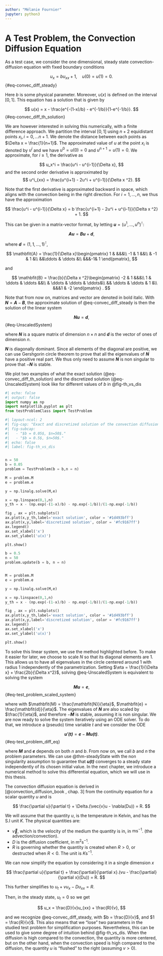 ```yaml
---
author: "Mélanie Fournier"
jupyter: python3
---
```


# A Test Problem, the Convection Diffusion Equation

As a test case, we consider the one dimensional, steady state convection-diffusion equation with fixed boundary conditions

$$
    u_x = bu_{xx} + 1 ,  \quad u(0) = u(1) = 0.
$${#eq-convec_diff_steady}

Here $b$ is some physical parameter. Moreover, $u(x)$ is defined on the interval $[0,1]$. This equation has a solution that is given by

$$
u(x) = x - \frac{e^{-(1-x)/b} - e^{-1/b}}{1-e^{-1/b}}.
$${#eq-convec_diff_th_solution}


We are however interested in solving this numerically, with a finite difference approach. We partition the interval $[0,1]$ using $n+2$ equidistant points $x_i, i = 0, \dots n+1$. We denote the distance between each points as $\Delta x = \frac{1}{n+1}$. The approximated value of $u$ at the point $x_i$ is denoted by $u^i$ and we have $u^0 = u(0) = 0$ and $u^{n+1} = u(1) = 0$. We approximate, for $i \geq 1$, the derivative as

$$
    u_x^i = \frac{u^i - u^{i-1}}{\Delta x},
$$
and the second order derivative is approximated by 
$$
    u^i_{xx} = \frac{u^{i+1} - 2u^i + u^{i-1}}{\Delta x ^2}.
$$

Note that the first derivative is approximated backward in space, which aligns with the convection being in the right direction. For $i = 1 , \dots , n$, we thus have the approximation 

$$
\frac{u^i - u^{i-1}}{\Delta x}  = b \frac{u^{i+1} - 2u^i + u^{i-1}}{\Delta x ^2} + 1.
$$

\vspace{3cm}

This can be given in a matrix-vector format,  by letting $\mathbfit{u} = (u^1,\dots, u^{n})^\intercal$:

$$
    \mathbfit{Au} = \mathbfit{Bu}+\mathbfit{d},
$$

where $\mathbfit{d} = (1,1,\dots , 1)^\intercal$,

$$
\mathbfit{A} = \frac{1}{\Delta x}\begin{pmatrix}
    1 &  &&&\\
    -1 & 1 &&\\
    & -1 & 1 &\\
    &&\ddots & \ddots &\\
    &&&-1& 1 
\end{pmatrix}, 
$$

and 

$$
\mathbfit{B} =  \frac{b}{\Delta x ^2}\begin{pmatrix}
    -2 & 1 &&&\\
    1 & \ddots & \ddots &&\\
    & \ddots & \ddots & \ddots&\\
    && \ddots & \ddots & 1 &\\
    &&&1 & -2  
\end{pmatrix} .
$$

Note that from now on, matrices and vector are denoted in bold italic. With $\mathbfit{N} = \mathbfit{A}-\mathbfit{B}$, the approximate solution of @eq-convec_diff_steady is then the solution of the linear system

$$
\mathbfit{Nu} = \mathbfit{d},
$$ {#eq-UnscaledSystem}

where $\mathbfit{N}$ is a square matrix of dimension $n \times n$ and $\mathbfit{d}$ is the vector of ones of dimension $n$.

:::{.remark}
$\mathbfit{N}$ is diagonally dominant. Since all elements of the diagonal are positive, we can use Gershgorin circle theorem to prove that all the eigenvalues of $\mathbfit{N}$ have a positive real part. We thus only need to assume $\mathbfit{N}$ is non singular to prove that $-\mathbfit{N}$ is stable.
:::

We plot two examples of what the exact solution (@eq-convec_diff_th_solution) and the discretized solution (@eq-UnscaledSystem) look like for different values of $b$ in @fig-th_vs_dis

```python
#| echo: false
#| output: false
import numpy as np
import matplotlib.pyplot as plt
from testProblemClass import TestProblem
```

```python
#| layout-ncol: 2
#| fig-cap: "Exact and discretized solution of the convection diffusion equation, for different parameters."
#| fig-subcap: 
#|   - "$b = 0.05$, $n=50$."
#|   - "$b = 0.5$, $n=50$."
#| echo: false
#| label: fig-th_vs_dis


n = 50
b = 0.05
problem = TestProblem(b = b,n = n)

M = problem.M
e = problem.e

y = np.linalg.solve(M,e)

x = np.linspace(0,1,n)
y_th = x - (np.exp(-(1-x)/b) - np.exp(-1/b))/(1-np.exp(-1/b))

fig , ax = plt.subplots()
ax.plot(x,y_th,label='exact solution', color = '#1d493bff')
ax.plot(x,y,label='discretized solution', color = '#fc9167ff')
ax.legend()
ax.set_xlabel('x')
ax.set_ylabel('u(x)')

plt.show()

b = 0.5
n = 50
problem.update(b = b, n = n)


M = problem.M
e = problem.e

y = np.linalg.solve(M,e)

x = np.linspace(0,1,n)
y_th = x - (np.exp(-(1-x)/b) - np.exp(-1/b))/(1-np.exp(-1/b))

fig , ax = plt.subplots()
ax.plot(x,y_th,label='exact solution', color = '#1d493bff')
ax.plot(x,y,label='discretized solution', color = '#fc9167ff')
ax.legend()
ax.set_xlabel('x')
ax.set_ylabel('u(x)')

plt.show()
```


To solve this linear system, we use the method highlighted before. To make it easier for later, we choose to scale $N$ so that its diagonal elements are $1$. This allows us to have all eigenvalues in the circle centered around $1$ with radius $1$ independently of the parametrization. Setting $\eta = \frac{1}{\Delta x} + \frac{2b}{\Delta x^2}$, solving @eq-UnscaledSystem is equivalent to solving the system

$$
\mathbfit{M} \mathbfit{u} = \mathbfit{e},
$${#eq-test_problem_scaled_system}

where with $\mathbfit{M} = \frac{\mathbfit{N}}{\eta}$, $\mathbfit{e} = \frac{\mathbfit{d}}{\eta}$. The eigenvalues of $\mathbfit{N}$ are also scaled by $\frac{1}{\eta}$, and therefore $-\mathbfit{M}$ is stable, assuming it is non singular. We are now ready to solve the system iteratively using an ODE solver. To do that, we introduce a (pseudo) time variable $t$ and we consider the ODE

$$
\mathbfit{u'(t)} = \mathbfit{e} - \mathbfit{Mu(t)}.
$${#eq-test_problem_diff_eq}


where $\mathbfit{M}$ and $\mathbfit{e}$ depends on both $n$ and $b$. From now on, we call $b$ and $n$ the problem parameters.
We can use @thm-steadyState with the non singularity assumption to guarantee that  $\mathbfit{u(t)}$ converges to a steady state independently of its chosen initial value. In the next chapter, we  introduce a numerical method to solve this differential equation, which we will use in this thesis.


:::{.remark}

The convection diffusion equation is derived in [@convection_diffusion_book , chap. 3] from the continuity equation for a scalar quantity $u$ and is


$$
\frac{\partial u}{\partial t} + \Delta.(\vec{v}u - \nabla(Du)) = R.
$$

We will assume that the quantity $u$, is the temperature in Kelvin, and has the S.I unit $K$. The physical quantities are:

- $\vec{v}$, which is the velocity of the medium the quantity is in, in $\text{ms}^{-1}$. (the advection/convection). 
- $D$ is the diffusion coefficient, in $\text{m}^2\text{s}^{-1}$. 
- $R$ is governing whether the quantity is created when $R>0$, or destructed when $R<0$. The unit is $K\text{s}^{-1}$.

We can now simplify the equation by considering it in a single dimension $x$

$$
\frac{\partial u}{\partial t} + \frac{\partial}{\partial x}.(vu - \frac{\partial}{\partial x}(Du)) = R.
$$

This further simplifies to $u_t + vu_x - Du_{xx} = R$.


Then, in the steady state, $u_t = 0$ so we get

$$
u_x = \frac{D}{v}u_{xx} + \frac{R}{v},
$$

and we recognize @eq-convec_diff_steady, with $b = \frac{D}{v}$, and $1 = \frac{R}{v}$. This also means that we "lose" two parameters in the studied test problem for simplification purposes. Nevertheless, this can be used to give some degree of intuition behind @fig-th_vs_dis. When the diffusion is high compared to the convection, the quantity is more centered, but on the other hand, when the convection speed is high compared to the diffusion, the quantity $u$ is "flushed" to the right (assuming $v>0$). 
:::